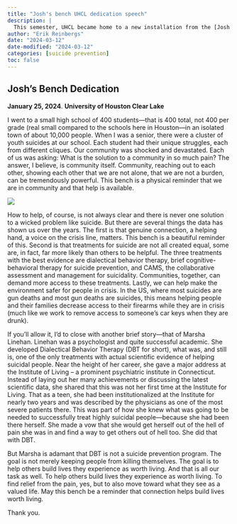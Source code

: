 ```yaml
---
title: "Josh's bench UHCL dedication speech"
description: |
  This semester, UHCL became home to a new installation from the [Josh's Bench organization](https://joshsbenches.com/?ref=ereinbergs.ghost.io). The organization installs yellow benches with crisis line numbers in an effort to decrease mental health stigma and prevent suicides. I was honored to be asked to give a brief speech at its unveiling ceremony, which you can read below.
author: "Erik Reinbergs"
date: "2024-03-12"
date-modified: "2024-03-12"
categories: [suicide prevention]
toc: false
---
```

## Josh's Bench Dedication  
**January 25, 2024**. 
**University of Houston Clear Lake**

I went to a small high school of 400 students—that is 400 total, not 400 per grade (real small compared to the schools here in Houston—in an isolated town of about 10,000 people. When I was a senior, there were a cluster of youth suicides at our school. Each student had their unique struggles, each from different cliques. Our community was shocked and devastated. Each of us was asking: What is the solution to a community in so much pain? The answer, I believe, is community itself. Community, reaching out to each other, showing each other that we are not alone, that we are not a burden, can be tremendously powerful. This bench is a physical reminder that we are in community and that help is available.

![](/images/joshs-bench.jpeg)

How to help, of course, is not always clear and there is never one solution to a wicked problem like suicide. But there are several things the data has shown us over the years. The first is that genuine connection, a helping hand, a voice on the crisis line, matters. This bench is a beautiful reminder of this. Second is that treatments for suicide are not all created equal, some are, in fact, far more likely than others to be helpful. The three treatments with the best evidence are dialectical behavior therapy, brief cognitive-behavioral therapy for suicide prevention, and CAMS, the collaborative assessment and management for suicidality. Communities, together, can demand more access to these treatments. Lastly, we can help make the environment safer for people in crisis. In the US, where most suicides are gun deaths and most gun deaths are suicides, this means helping people and their families decrease access to their firearms while they are in crisis (much like we work to remove access to someone’s car keys when they are drunk).

If you’ll allow it, I’d to close with another brief story—that of Marsha Linehan. Linehan was a psychologist and quite successful academic. She developed Dialectical Behavior Therapy (DBT for short), what was, and still is, one of the only treatments with actual scientific evidence of helping suicidal people. Near the height of her career, she gave a major address at the Institute of Living – a prominent psychiatric institute in Connecticut. Instead of laying out her many achievements or discussing the latest scientific data, she shared that this was not her first time at the Institute for Living. That as a teen, she had been institutionalized at the Institute for nearly two years and was described by the physicians as one of the most severe patients there. This was part of how she knew what was going to be needed to successfully treat highly suicidal people—because she had been there herself. She made a vow that she would get herself out of the hell of pain she was in and find a way to get others out of hell too. She did that with DBT.

But Marsha is adamant that DBT is not a suicide prevention program. The goal is not merely keeping people from killing themselves. The goal is to help others build lives they experience as worth living. And that is all our task as well. To help others build lives they experience as worth living. To find relief from the pain, yes, but to also move toward what they see as a valued life. May this bench be a reminder that connection helps build lives worth living.

Thank you.